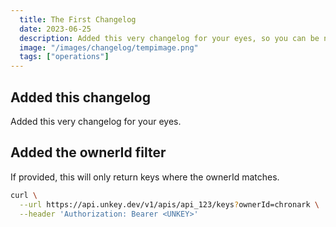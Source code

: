 ```yaml
---
  title: The First Changelog
  date: 2023-06-25
  description: Added this very changelog for your eyes, so you can be notified for all our features.
  image: "/images/changelog/tempimage.png"
  tags: ["operations"]
---
```




## Added this changelog
Added this very changelog for your eyes.

## Added the ownerId filter

If provided, this will only return keys where the ownerId matches.
```bash
curl \
  --url https://api.unkey.dev/v1/apis/api_123/keys?ownerId=chronark \
  --header 'Authorization: Bearer <UNKEY>'
```
